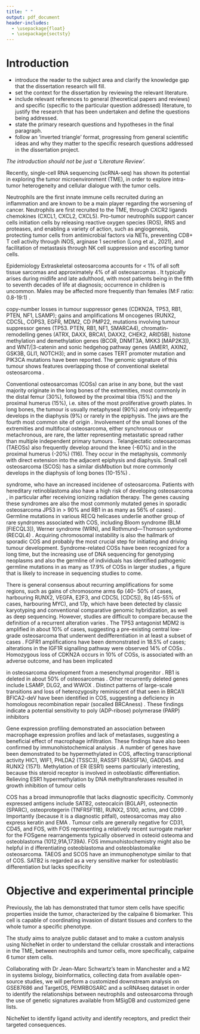 ```yaml
---
title: " "
output: pdf_document
header-includes:
  - \usepackage{float}
  - \usepackage{sectsty}
---
```



# Introduction


- introduce the reader to the subject area and clarify the knowledge gap that the dissertation research will fill.
- set the context for the dissertation by reviewing the relevant literature.
- include relevant references to general (theoretical papers and reviews) and specific (specific to the particular question addressed) literature, to justify the research that has been undertaken and define the questions being addressed.
- state the primary research questions and hypotheses in the final paragraph.
- follow an ‘inverted triangle’ format, progressing from general scientific ideas and why they matter to the specific research questions addressed in the dissertation project. 



*The introduction should not be just a ‘Literature Review’.*

Recently, single-cell RNA sequencing (scRNA-seq) has shown its potential in exploring the tumor microenvironment (TME), in order to explore intra-tumor heterogeneity and cellular dialogue with the tumor cells. 

Neutrophils are the first innate immune cells recruited during an inflammation and are known to be a main player regarding the worsening of cancer. Neutrophils are first recruited to the TME, through CXCR2 ligands chemokines (CXCL1, CXCL2, CXCL5). Pro-tumor neutrophils support cancer cells initiation cells by releasing reactive oxygen species (ROS), RNS and proteases, and enabling a variety of action, such as angiogenesis, protecting tumor cells from antimicrobial factors via NETs, preventing CD8+ T cell activity through iNOS, arginase 1 secretion (Long et al., 2021), and facilitation of metastasis through NK cell suppression and escorting tumor cells. 

 

Epidemiology Extraskeletal osteosarcoma accounts for < 1% of all soft tissue sarcomas and approximately 4% of all osteosarcomas . It typically arises during midlife and late adulthood, with most patients being in the fifth to seventh decades of life at diagnosis; occurrence in children is uncommon. Males may be affected more frequently than females (M:F ratio: 0.8-19:1) . 

copy-number losses in tumour suppressor genes (CDKN2A, TP53, RB1, PTEN, NF1, LSAMP); gains and amplifications M oncogenes (RUNX2, CDC5L, COPS3, EGFR, MDM2, CD PMP22\, mutations involving tumour suppressor genes (TP53. PTEN, RB1, NF1, SMARCA4), chromatin-remodelling genes (ATRX, DAXX, BRCA1, DAXX2, CHEK2, ARID5B), histone methylation and demethylation genes (BCOR, DNMT3A, MKK3 [MAP2K3]), and WNT/|3-catenin and sonic hedgehog pathway genes (AMER1, AXIN2, GSK3B, GLI1, NOTCH3); and in some cases TERT promoter mutation and PIK3CA mutations have been reported. The genomic signature of this tumour shows features overlapping those of conventional skeletal osteosarcoma . 

 

 

Conventional osteosarcomas (COSs) can arise in any bone, but the vast majority originate in the long bones of the extremities, most commonly in the distal femur (30%), followed by the proximal tibia (15%) and the proximal humerus (15%), i.e. sites of the most proliferative growth plates. In long bones, the tumour is usually metaphyseal (90%) and only infrequently develops in the diaphysis (9%) or rarely in the epiphysis. The jaws are the fourth most common site of origin . Involvement of the small bones of the extremities and multifocal osteosarcoma, either synchronous or metachronous, are rare, the latter representing metastatic spread rather than multiple independent primary tumours . Telangiectatic osteosarcomas (TAEOSs) also frequently develop around the knee (-60%) and in the proximal humerus (-20%) (116). They occur in the metaphysis, commonly with direct extension into the adjacent epiphysis and diaphysis. Small cell osteosarcoma (SCOS) has a similar disMbution but more commonly develops in the diaphysis of long bones (10-15%) . 

syndrome, who have an increased incidenee of osteosarcoma. Patients with hereditary retinoblastoma also have a high risk of developing osteosarcoma , in particular after receiving ionizing radiation therapy. The genes causing these syndromes are also the most commonly mutated genes in sporadic osteosarcoma JP53 in > 90% and RB1 in as many as 56% of cases) . Germline mutations in various RECQ helicases underlie another group of rare syndromes associated with COS, including Bloom syndrome (BLM [FIECQL3]), Werner syndrome (WRN), and Rothmund—Thomson syndrome (RECQL4) . Acquiring chromosomal instability is also the hallmark of sporadic COS and probably the most crucial step for initiating and driving tumour development. Syndrome-related COSs have been recognized for a long time, but the increasing use of DNA sequencing for genotyping neoplasms and also the germline of individuals has identified pathogenic germline mutations in as many as 17.9% of COSs in larger studies , a figure that is likely to increase in sequencing studies to come. 

There is general consensus about recurring amplifications for some regions, such as gains of chromosome arms 6p (40- 50% of cases, harbouring RUNX2, VEGFA, E2F3, and CDC5L [CDC5]), 8q (45-55% of cases, harbouring MYC), and 17p, which have been detected by classic karyotyping and conventional comparative genomic hybridization, as well as deep sequencing. However, studies are difficult to compare because the definition of a recurrent alteration varies . The TP53 antagonist MDM2 is amplified in about 10% of cases, suggesting a pre-existing central low-grade osteosarcoma that underwent dedifferentiation in at least a subset of cases . FGFR1 amplifications have been demonstrated in 18.5% of cases; alterations in the IGF1R signalling pathway were observed 14% of COSs . Homozygous loss of CDKN2A occurs in 10% of COSs, is associated with an adverse outcome, and has been implicated 

in osteosarcoma development from a mesenchymal progenitor . RB1 is deleted in about 50% of osteosarcomas . Other recurrently deleted genes include LSAMP, DLG2, and WWOX . Distinct patterns of large-scale transitions and loss of heterozygosity reminiscent of that seen in BRCA1I BFlCA2-deV have been identified in COS, suggesting a deficiency in homologous recombination repair (socalled BRCAness) . These findings indicate a potential sensitivity to poly (ADP-ribose) polymerase (PARP) inhibitors  

Gene expression profiling demonstrated an association between macrophage expression profiles and lack of metastases, suggesting a beneficial effect of macrophage infiltration. These findings have also been confirmed by immunohistochemical analysis . A number of genes have been demonstrated to be hypermethylated in COS, affecting transcriptional activity HIC1, WIF1, PHLDA2 (TSSC3), RASSF1 (RASSF1A), GADD45. and RUNX2 {1571}. Methylation of ER (ESR1) seems particularly interesting, because this steroid receptor is involved in osteoblastic differentiation. Relieving ESR1 hypermethylation by DNA methyltransferases resulted in growth inhibition of tumour cells 

COS has a broad immunoprofile that lacks diagnostic specificity. Commonly expressed antigens include SATB2, osteocalcin (BGLAP), osteonectin (SPARC), osteoprotegerin (TNFRSF11B), RUNX2, S100, actins, and CD99 . Importantly (because it is a diagnostic pitfall), osteosarcomas may also express keratin and EMA . Tumour cells are generally negative for CD31, CD45, and FOS, with FOS representing a relatively recent surrogate marker for the FOSgene rearrangements typically observed in osteoid osteoma and osteoblastoma (1012,91A,1739A). FOS immunohistochemistry might also be helpful in d ifferentiating osteoblastoma and osteoblastomalike osteosarcoma. TAEOS and SCOS have an immunophenotype similar to that of COS. SATB2 is regarded as a very sensitive marker for osteoblastic differentiation but lacks specificity 


# Objective and experimental principle

Previously, the lab has demonstrated that tumor stem cells have specific properties inside the tumor, characterized by the calpaïne 6 biomarker. This cell is capable of coordinating invasion of distant tissues and confers to the whole tumor a specific phenotype. 

The study aims to analyze public dataset and to make a custom analysis using NicheNet in order to understand the cellular crosstalk and interactions in the TME, between neutrophils and tumor cells, more specifically, calpaïne 6 tumor stem cells. 

Collaborating with Dr Jean-Marc Schwartz’s team in Manchester and a M2 in systems biology, bioinformatics, collecting data from available open-source studies, we will perform a customized downstream analysis on GSE87686 and TargetOS, PEMRBOSARC and a scRNAseq dataset in order to identify the relationships between neutrophils and osteosarcoma through the use of genetic signatures available from MSigDB and customized gene lists. 

NicheNet to identify ligand activity and identify receptors, and predict their targeted consequences. 
